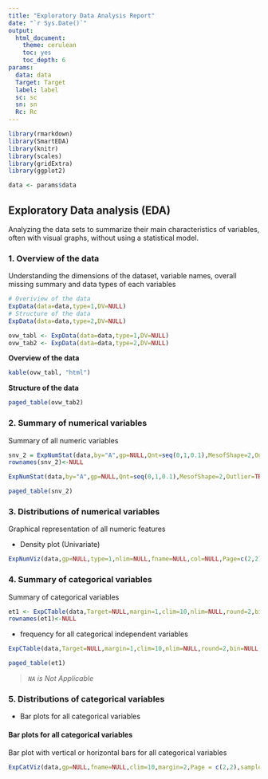 ---
title: "Exploratory Data Analysis Report"
date: "`r Sys.Date()`"
output:
  html_document: 
    theme: cerulean
    toc: yes
    toc_depth: 6
params:
  data: data
  Target: Target
  label: label
  sc: sc
  sn: sn
  Rc: Rc
---
  
```{r setup, include=FALSE}
library(rmarkdown)
library(SmartEDA)
library(knitr)
library(scales)
library(gridExtra)
library(ggplot2)

data <- params$data

```
  
## Exploratory Data analysis (EDA)
Analyzing the data sets to summarize their main characteristics of variables, often with visual graphs, without using a statistical model. 

### 1. Overview of the data
Understanding the dimensions of the dataset, variable names, overall missing summary and data types of each variables

```{r od_1,warning=FALSE,eval=F,include=T}
# Overiview of the data
ExpData(data=data,type=1,DV=NULL)
# Structure of the data
ExpData(data=data,type=2,DV=NULL)
```

```{r od_2,warning=FALSE,eval=T,include=F}
ovw_tabl <- ExpData(data=data,type=1,DV=NULL)
ovw_tab2 <- ExpData(data=data,type=2,DV=NULL)
```

**Overview of the data**
```{r od_3,warning=FALSE,eval=T,render=ovw_tabl,echo=F}
kable(ovw_tabl, "html")
```

**Structure of the data**
```{r od_32,warning=FALSE,eval=T,render=ovw_tab2,echo=F}
paged_table(ovw_tab2)
```

### 2. Summary of numerical variables
Summary of all numeric variables 
```{r snv_all,warning=FALSE,eval=T,include=F}
snv_2 = ExpNumStat(data,by="A",gp=NULL,Qnt=seq(0,1,0.1),MesofShape=2,Outlier=TRUE,round=2)
rownames(snv_2)<-NULL
```

```{r snv_2, warning=FALSE,eval=F,include=T}
ExpNumStat(data,by="A",gp=NULL,Qnt=seq(0,1,0.1),MesofShape=2,Outlier=TRUE,round=2)
```

```{r snv_2.1,warning=FALSE,eval=T,render=snv_2,echo=F}
paged_table(snv_2)
```

### 3. Distributions of numerical variables
Graphical representation of all numeric features

  * Density plot (Univariate)

```{r snv2,warning=FALSE,eval=T,include=T,fig.align='center',fig.height=10,fig.width=10}
ExpNumViz(data,gp=NULL,type=1,nlim=NULL,fname=NULL,col=NULL,Page=c(2,2),sample=sn)
```

### 4. Summary of categorical variables
Summary of categorical variables

```{r eda_4, eval=T,include=F}
et1 <- ExpCTable(data,Target=NULL,margin=1,clim=10,nlim=NULL,round=2,bin=NULL,per=T)
rownames(et1)<-NULL
```

  * frequency for all categorical independent variables

```{r e4.1, warning=FALSE,eval=F,include=T}
ExpCTable(data,Target=NULL,margin=1,clim=10,nlim=NULL,round=2,bin=NULL,per=T)
```

```{r e4.1.1,warning=FALSE,eval=T,render=et1,echo=F}
paged_table(et1)
```
>*`NA` is Not Applicable*

### 5. Distributions of categorical variables

  * Bar plots for all categorical variables

#### Bar plots for all categorical variables
Bar plot with vertical or horizontal bars for all categorical variables 

```{r bp1,warning=FALSE,eval=T,include=T,fig.align='center',fig.height=10,fig.width=10}
ExpCatViz(data,gp=NULL,fname=NULL,clim=10,margin=2,Page = c(2,2),sample=sc)
```

